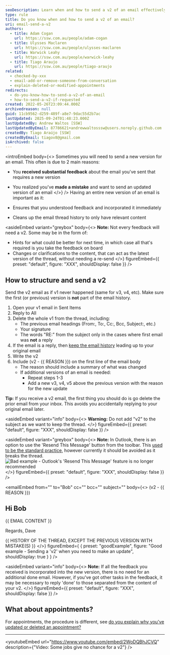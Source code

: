 ```yaml
---
seoDescription: Learn when and how to send a v2 of an email effectively while maintaining clean email threads and incorporating feedback.
type: rule
title: Do you know when and how to send a v2 of an email?
uri: email-send-a-v2
authors:
  - title: Adam Cogan
    url: https://ssw.com.au/people/adam-cogan
  - title: Ulysses Maclaren
    url: https://ssw.com.au/people/ulysses-maclaren
  - title: Warwick Leahy
    url: https://ssw.com.au/people/warwick-leahy
  - title: Tiago Araujo
    url: https://ssw.com.au/people/tiago-araujo
related:
  - checked-by-xxx
  - email-add-or-remove-someone-from-conversation
  - explain-deleted-or-modified-appointments
redirects:
  - do-you-know-how-to-send-a-v2-of-an-email
  - how-to-send-a-v2-if-requested
created: 2022-05-26T23:09:44.000Z
archivedreason: null
guid: 11cb9562-d259-489f-a8e7-9dac55d2b7ac
lastUpdated: 2025-09-24T01:48:23.000Z
lastUpdatedBy: Andrew Waltos [SSW]
lastUpdatedByEmail: 87786621+andrewwaltosssw@users.noreply.github.com
createdBy: Tiago Araújo [SSW]
createdByEmail: tiagov8@gmail.com
isArchived: false
---
```


<introEmbed
  body={<>
Sometimes you will need to send a new version for an email. This often is due to 2 main reasons:

* You **received substantial feedback** about the email you've sent that requires a new version
* You realized you've **made a mistake** and want to send an updated version of an email
  </>}
/>
Having an entire new version of an email is important as it:

* Ensures that you understood feedback and incorporated it immediately
* Cleans up the email thread history to only have relevant content

<asideEmbed
  variant="greybox"
  body={<>
    **Note:** Not every feedback will need a v2. Some may be in the form of:

* Hints for what could be better for next time, in which case all that's required is you take the feedback on board
* Changes or clarifications to the content, that can act as the latest version of the thread, without needing a re-send
  </>}
  figureEmbed={{
    preset: "default",
    figure: "XXX",
    shouldDisplay: false
  }}
/>

## How to structure and send a v2

Send the v2 email as if v1 never happened (same for v3, v4, etc). Make sure the first (or previous) version is **not** part of the email history.

1. Open your v1 email in Sent Items
2. Reply to All
3. Delete the whole v1 from the thread, including:
   * The previous email headings (From:, To:, Cc:, Bcc, Subject:, etc.)
   * Your signature
   * The words "RE:" from the subject only in the cases where first email was **not** a reply
4. If the email is a reply, then [keep the email history](/do-you-keep-the-history-of-an-email) leading up to your original email
5. Write the v2
6. Include (v2 - &#123;&#123; REASON &#125;&#125;) on the first line of the email body
   * The reason should include a summary of what was changed
   * If additional versions of an email is needed:
     * Repeat steps 1-3
     * Add a new v3, v4, v5 above the previous version with the reason for the new update

**Tip:** If you receive a v2 email, the first thing you should do is go delete the prior email from your inbox. This avoids you accidentally replying to your original email later.

<asideEmbed
  variant="info"
  body={<>
    **Warning:** Do not add "v2" to the subject as we want to keep the thread.
  </>}
  figureEmbed={{
    preset: "default",
    figure: "XXX",
    shouldDisplay: false
  }}
/>

<asideEmbed
  variant="greybox"
  body={<>
    **Note:** In Outlook, there is an option to use the 'Resend This Message' button from the toolbar. This [used to be the standard practice](https://www.youtube.com/embed/SUo_hOCubeo), however currently it should be avoided as it breaks the thread.
![Bad example - Outlook's 'Resend This Message' feature is no longer recommended](/uploads/rules/email-send-a-v2/microsoftteams-image.png)
  </>}
  figureEmbed={{
    preset: "default",
    figure: "XXX",
    shouldDisplay: false
  }}
/>

<emailEmbed
  from=""
  to="Bob"
  cc=""
  bcc=""
  subject=""
  body={<>
    (v2 - &#123;&#123; REASON &#125;&#125;)

## Hi Bob

&#123;&#123; EMAIL CONTENT &#125;&#125;

Regards,
Dave

&#123;&#123; HISTORY OF THE THREAD, EXCEPT THE PREVIOUS VERSION WITH MISTAKE(S) &#125;&#125;
  </>}
  figureEmbed={ {
    preset: "goodExample",
    figure: "Good example - Sending a 'v2' when you need to make an update",
    shouldDisplay: true
  } }
/>

<asideEmbed
  variant="info"
  body={<>
    **Note:** If all the feedback you received is incorporated into the new version, there is no need for an additional done email. However, if you've got other tasks in the feedback, it may be necessary to reply 'done' to those separated from the content of your v2.
  </>}
  figureEmbed={{
    preset: "default",
    figure: "XXX",
    shouldDisplay: false
  }}
/>

## What about appointments?

For appointments, the procedure is different, see [do you explain why you've updated or deleted an appointment?](/explain-deleted-or-modified-appointments)

---

<youtubeEmbed url="https://www.youtube.com/embed/2WoDQBhJCVQ" description={"Video: Some jobs give no chance for a v2"} />
